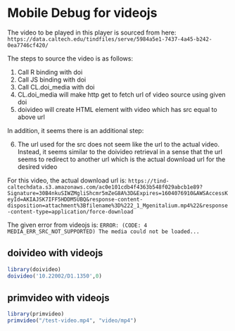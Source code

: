 # Mobile Debug for videojs

The video to be played in this player is sourced from here: `https://data.caltech.edu/tindfiles/serve/5984a5e1-7437-4a45-b242-0ea7746cf420/`

The steps to source the video is as follows:

1. Call R binding with doi
2. Call JS binding with doi
3. Call CL.doi_media with doi
4. CL.doi_media will make http get to fetch url of video source using given doi
5. doivideo will create HTML element with video which has src equal to above url

In addition, it seems there is an additional step:

6. The url used for the src does not seem like the url to the actual video. Instead, it seems similar to the doivideo retrieval in a sense that the url seems to redirect to another url which is the actual download url for the desired video

For this video, the actual download url is: `https://tind-caltechdata.s3.amazonaws.com/ac0e101cdb4f4363b548f029abcb1e89?Signature=30B4nkuSIWZMgliShcmr5mZeG8A%3D&Expires=1604076910&AWSAccessKeyId=AKIAJSK7IFF5HDDM5UBQ&response-content-disposition=attachment%3Bfilename%3D%222_1_Mgenitalium.mp4%22&response-content-type=application/force-download`

The given error from videojs is:
`ERROR: (CODE: 4 MEDIA_ERR_SRC_NOT_SUPPORTED) The media could not be loaded...`

## doivideo with videojs
``` R
library(doivideo)
doivideo('10.22002/D1.1350',0)
```

## primvideo with videojs
```R
library(primvideo)
primvideo("/test-video.mp4", "video/mp4")
```
